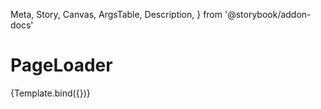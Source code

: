   Meta,
  Story,
  Canvas,
  ArgsTable,
  Description,
} from '@storybook/addon-docs'


<Meta title="Components/PageLoader" argTypes={{}} />

# PageLoader

<Description of={PageLoader} />


<Canvas>
  <Story name="PageLoader" args={{}}>
    {Template.bind({})}
  </Story>
</Canvas>

<ArgsTable of={PageLoader} />
